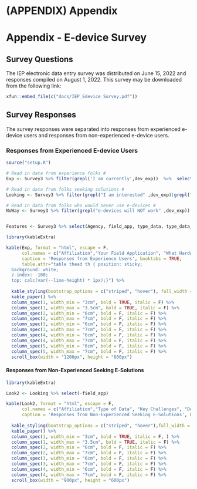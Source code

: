 # (APPENDIX) Appendix {-}

#  Appendix - E-device Survey    {#appx_1}

## Survey Questions 

The IEP electronic data entry survey was distributed on June 15, 2022 and responses compiled on August 1, 2022. This survey may be downloaded from the following link:
```r
xfun::embed_file(c("docs/IEP_Edevice_Survey.pdf"))
```

## Survey Responses  

The survey responses were separated into responses from experienced e-device users and responses from non-experienced e-device users.


### Responses from Experienced E-device Users   




```r

source("setup.R")

# Read in data from experience folks #
Exp <- Survey3 %>% filter(grepl('I am currently',dev_exp))  %>%  select(Agency, field_app,   what_hard,  what_soft, yr_reasons )

# Read in data from folks seeking solutions #
Looking <- Survey3 %>% filter(grepl("I am interested" ,dev_exp)|grepl(" researching" ,dev_exp))  %>%  select(Agency,  field_app,   type_data, key_challenges, dev_consid )

# Read in data from folks who would never use e-devices #
NoWay <- Survey3 %>% filter(grepl("e-devices will NOT work" ,dev_exp))  %>%  select(Agency, field_app, type_data_nohope, whathaveyoutried,   yr_reasons, reas_nodevice )


Features <- Survey3 %>% select(Agency, field_app, type_data, type_data_nohope, hrdwr_feachz,sftwr_feachz,other_feachz,extern_contact)


```




```r

library(kableExtra)

kable(Exp, format = "html", escape = F, 
      col.names = c("Affiliation","Your Field Application", "What Hardware Using?", "What Software Using?","Key Reasons"), 
      caption = 'Responses from Experience Users', booktabs = TRUE,
      table.attr="table thead th { position: sticky;
  background: white;
  z-index: -100;
  top: calc(var(--line-height) * 1px);}") %>%
  
  kable_styling(bootstrap_options = c("striped", "hover"), full_width = FALSE,  font_size = 20) %>%
  kable_paper() %>% 
  column_spec(1, width_min = "3cm", bold = TRUE, italic = F) %>%
  column_spec(1, width_max = "3.5cm", bold = TRUE, italic = F) %>%
  column_spec(2, width_min = "6cm", bold = F, italic = F) %>%
  column_spec(2, width_max = "7cm", bold = F, italic = F) %>%
  column_spec(3, width_min = "6cm", bold = F, italic = F) %>%
  column_spec(3, width_max = "7cm", bold = F, italic = F) %>%
  column_spec(4, width_min = "6cm", bold = F, italic = F) %>%
  column_spec(4, width_max = "7cm", bold = F, italic = F) %>%
  column_spec(5, width_min = "6cm", bold = F, italic = F) %>%
  column_spec(5, width_max = "7cm", bold = F, italic = F) %>%
  scroll_box(width = "1200px", height = "600px")

```



#### Responses from Non-Experienced Seeking E-Solutions  


```r

library(kableExtra)

Look2 <- Looking %>% select(-field_app)

kable(Look2, format = "html", escape = F, 
      col.names = c("Affiliation","Type of Data", "Key Challenges", "Device Considering"), 
      caption = 'Responses from Non-Experienced Seeking E-Solutions', booktabs = TRUE, align =  "l") %>%
  
  kable_styling(bootstrap_options = c("striped", "hover"),full_width = FALSE,  font_size = 20) %>%
  kable_paper() %>% 
  column_spec(1, width_min = "3cm", bold = TRUE, italic = F, ) %>%
  column_spec(1, width_max = "3.5cm", bold = TRUE, italic = F) %>%
  column_spec(2, width_min = "6cm", bold = F, italic = F) %>%
  column_spec(2, width_max = "7cm", bold = F, italic = F) %>%
  column_spec(3, width_min = "6cm", bold = F, italic = F) %>%
  column_spec(3, width_max = "7cm", bold = F, italic = F) %>%
  column_spec(4, width_min = "6cm", bold = F, italic = F) %>%
  column_spec(4, width_max = "7cm", bold = F, italic = F) %>%
  scroll_box(width = "900px", height = "600px")

```











